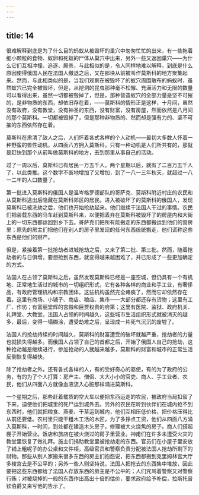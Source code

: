 ```yaml
---
---
---
```

title: 14
---





很难解释到底是为了什么目的蚂蚁从被毁坏的巢穴中匆匆忙忙的出来，有一些拖着细小颗粒的食物、蚁卵和死蚁的尸体从巢穴中出来，另外一些又返回巢穴——为什么它们互相冲撞、追逐、厮杀，与此相似的是，令人同样地难以解释，到底是什么原因使得俄国人民在法国人撤退之后，又在那块从前被叫作莫斯科的地方聚集起来。然而，与此相类似的是，当我们观察在被毁坏了的蚁穴周围散布的蚂蚁时，虽然蚁穴已完全被毁坏，但是，从挖洞的昆虫那种毫不松懈、充满活力和无限的数量可以看得出来，虽然一切都被毁掉了，但是，那种营造蚁穴的全部力量是坚不可摧的，是非物质的东西，却依旧存在着，——莫斯科的情形正是这样，十月间，虽然没有政府，没有教堂，没有神圣的东西，没有财富，没有房屋，然而依然是八月间的那个莫斯科。一切都被毁掉了，但是那种非物质的、然而却是强有力的、坚不可摧的东西依然存在着。

莫斯科在肃清了敌人之后，人们怀着各式各样的个人动机——最初大多数人怀着一种野蛮的兽性动机，从四面八方拥入莫斯科。只有一种动机是人们所共有的，那就是赶快到那个从前叫做莫斯科的地方，去到那里从事自己的活动。

过了一周以后，莫斯科已有居民一万五千人，两个星期以后，就有了二百万五千人了，以此类推。这个数字不断地增加了又增加，到了一八一三年秋天，就超过一八一二年的人口数量了。

第一批进入莫斯科的俄国人是温岑格罗德部队的哥萨克、莫斯科附近村庄的农民和从莫斯科逃出后隐藏在莫斯科郊区的居民。进入被破坏了的莫斯科的俄国人，发现莫斯科已被洗劫之后，他们也开始抢劫起来。他们继续干法国人干过的事情。农民们把装载东西的马车赶到莫斯科来，以便把丢弃在莫斯科被毁坏了的房屋内和大街上的一切东西都运回到乡下去。哥萨克们把所有能搬走的东西都搬运到他们的营房里；原先的房主们把他们在别人的房子里发现的任何东西统统搬走，他们谎称这些东西是他们的财产。

但是，紧接着第一批抢劫者进城抢劫之后，又来了第二批、第三批。然而，随着抢劫者的与日俱增，要想抢到东西，就变得越来越困难了，并已形成了一些更加确定的方式。

法国人在占领了莫斯科之后，虽然发现莫斯科已经是一座空城，但仍具有一个有机地、正常地生活过的城市的一切组织形式，它有各种各样的商业和手工业，有奢侈品，有政府管理机构和宗教团体。这些机构虽然完全瘫痪了，然而它却依然存在着。这里有商场、小铺子、商店、粮店、集市——大部分都还存有货物；这里有工厂、作坊；有富丽堂辉的宫殿和巨贾权贵的府第；这里有医院、监狱、政府机关、礼拜堂、大教堂。法国人占领的时间越久，这些城市生活组织形式就被消灭的越多，最后，变得一塌糊涂，遭受劫难之后，呈现成一片死气沉沉的废墟了。

法国人的抢劫持续的时间越久，莫斯科的财富遭受的破坏就越严重，抢劫者的力量也就损失得越多。而俄国人占领了自己的首都之后，开始了俄国人自己的抢劫，这种抢劫越是继续进行，参加抢劫的人就越来越多，莫斯科的财富和城市的正常生活反倒恢复得越快。

除了抢劫者之外，还有各式各样的人，有的受好奇心的驱使，有的为了政府的公务，有的为了个人打算：房产主、僧侣、大大小小的官吏、商人、手工业者、农民，他们从四面八方就像血液流入心脏那样涌进莫斯科。

一个星期之后，那些赶着载货的空大车以便把东西运走的农民，被政府当局扣留了下来，迫使他们把城里的死尸运到城外去。另外的农民在听到伙伴们在城内抢不到东西时，他们就把粮食、燕麦、干草运到城内，他们互相压低价格，把价格压得比从前还要低。农村里只能干粗木工活的木匠，为了多挣点工资，他们从四面八方涌入莫斯科，一时间，到处都在建造木头房子，修理被大火烧焦的房子。商人们搭起棚子开始营业。饭店和旅店在被火烧过的房子里营业。神甫们在许多未遭受火灾的教堂里恢复了做礼拜。施主们捐助教堂里被抢劫走的东西。官员们在小屋子里安放了铺上粗呢子的办公桌和文件柜，高级官员和警察负责分配被法国人抢劫所剩下的财物。那些从别人家搬来很多东西的房主们抱怨说，把东西都搬到克里姆林宫大厅多棱宫去是不公平的；另外一些人则坚持说，法国人把抢去的东西集中堆放，因此要把这些东西都给了法国人存放东西的房主是不公平的；人们咒骂着警察又对警察行贿；对被烧掉的一般的东西作出高出十倍的估价，要求政府给予补偿，拉斯托普钦伯爵又来写他的告示了。